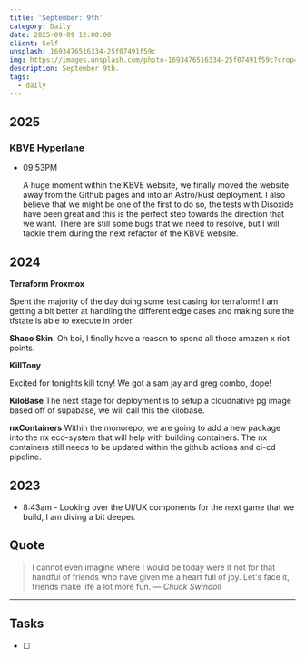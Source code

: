 ```yaml
---
title: 'September: 9th'
category: Daily
date: 2025-09-09 12:00:00
client: Self
unsplash: 1693476516334-25f07491f59c
img: https://images.unsplash.com/photo-1693476516334-25f07491f59c?crop=entropy&cs=srgb&fm=jpg&ixid=MnwzNjM5Nzd8MHwxfHJhbmRvbXx8fHx8fHx8fDE2ODE3NDg2ODY&ixlib=rb-4.0.3&q=85
description: September 9th. 
tags:
  - daily
---
```



## 2025 

### KBVE Hyperlane

-   09:53PM
    
    A huge moment within the KBVE website, we finally moved the website away from the Github pages and into an Astro/Rust deployment.
    I also believe that we might be one of the first to do so, the tests with Disoxide have been great and this is the perfect step towards the direction that we want.
    There are still some bugs that we need to resolve, but I will tackle them during the next refactor of the KBVE website.

## 2024

**Terraform Proxmox** 

Spent the majority of the day doing some test casing for terraform!
I am getting a bit better at handling the different edge cases and making sure the tfstate is able to execute in order.

**Shaco Skin**.
Oh boi, I finally have a reason to spend all those amazon x riot points.

**KillTony**

Excited for tonights kill tony!
We got a sam jay and greg combo, dope!

**KiloBase**
The next stage for deployment is to setup a cloudnative pg image based off of supabase, we will call this the kilobase.

**nxContainers**
Within the monorepo, we are going to add a new package into the nx eco-system that will help with building containers.
The nx containers still needs to be updated within the github actions and ci-cd pipeline.

## 2023

- 8:43am - Looking over the UI/UX components for the next game that we build, I am diving a bit deeper.

## Quote

> I cannot even imagine where I would be today were it not for that handful of friends who have given me a heart full of joy. Let's face it, friends make life a lot more fun.
> — <cite>Chuck Swindoll</cite>

---

## Tasks

- [ ]